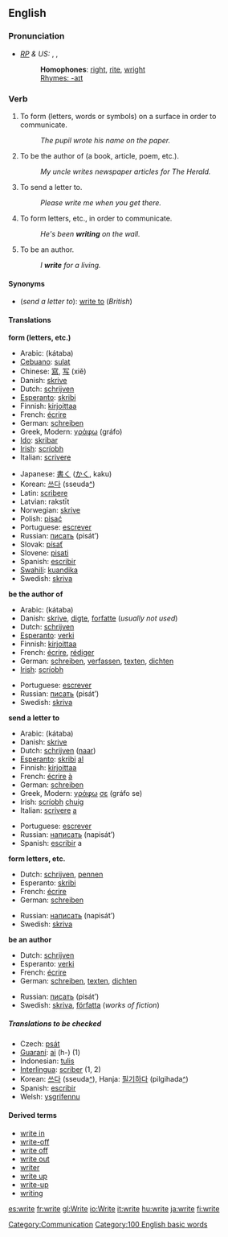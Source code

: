 ==English==

{{rank|merely|struck|man\'s|650|write|caught|below|window}}

===Pronunciation===
* ''[[RP]] & US:'' {{AHD|rīt}}, {{IPA|/raɪt/}}, {{SAMPA|/raIt/}}
*: '''Homophones''': [[right]], [[rite]], [[wright]]
*: [[Rhymes:English:-aɪt|Rhymes: -aɪt]]

===Verb===
{{en-verb2|'''to write'''|'''[[writes]]'''|'''[[wrote]] '''or, archaic,''' [[writ]]'''|'''[[written]] '''or, archaic,''' [[writ]]'''|'''[[writing]]'''}}

# {{transitive}} To form (letters, words or symbols) on a surface in order to communicate.
#: ''The pupil wrote his name on the paper.'' 
# {{transitive}} To be the author of (a book, article, poem, etc.).
#: ''My uncle writes newspaper articles for The Herald.'' 
# {{transitive}} {{US}} To send a letter to. 
#: ''Please write me when you get there.''
# {{intransitive}} To form letters, etc., in order to communicate.
#: ''He's been '''writing''' on the wall.''
# {{intransitive}} To be an author.
#: ''I '''write''' for a living.''

====Synonyms====
*(''send a letter to''): [[write to]] (''British'')

====Translations====
'''form (letters, etc.)'''
{{top}}
*Arabic: {{ARchar|[[كتب|كَتَبَ]]}} (kátaba)
*[[Cebuano]]: [[sulat]]
*Chinese: [[寫]], [[写]] (xiě)
*Danish: [[skrive]]
*Dutch: [[schrijven]]
*[[Esperanto]]: [[skribi]]
*Finnish: [[kirjoittaa]]
*French: [[écrire]]
*German: [[schreiben]]
*Greek, Modern: [[γράφω]] (gráfo)
*[[Ido]]: [[skribar]]
*[[Irish]]: [[scríobh]]
*Italian: [[scrivere]]
{{mid}}
*Japanese: [[書く]] ([[かく]], kaku)
*Korean: [[쓰다]] (sseuda[[:ko:쓰다|^]])
*Latin: [[scribere]]
*Latvian: rakstīt
*Norwegian: [[skrive]]
*Polish: [[pisać]]
*Portuguese: [[escrever]]
*Russian: [[писать]] (pisát’)
*Slovak: [[písať]]
*Slovene: [[pisati]]
*Spanish: [[escribir]]
*[[Swahili]]: [[kuandika]]
*Swedish: [[skriva]]
{{bottom}}

'''be the author of'''
{{top}}
*Arabic: {{ARchar|[[كتب|كَتَبَ]]}} (kátaba)
*Danish: [[skrive]], [[digte]], [[forfatte]] (''usually not used'')
*Dutch: [[schrijven]]
*[[Esperanto]]: [[verki]]
*Finnish: [[kirjoittaa]]
*French: [[écrire]], [[rédiger]]
*German: [[schreiben]], [[verfassen]], [[texten]], [[dichten]]
*[[Irish]]: [[scríobh]]
{{mid}}
*Portuguese: [[escrever]]
*Russian: [[писать]] (pisát’)
*Swedish: [[skriva]]
{{bottom}}

'''send a letter to'''
{{top}}
*Arabic: {{ARchar|[[كتب|كَتَبَ]]}} (kátaba)
*Danish: [[skrive]]
*Dutch: [[schrijven]] ([[naar]])
*[[Esperanto]]: [[skribi]] [[al]]
*Finnish: [[kirjoittaa]]
*French: [[écrire]] [[à#French|à]]
*German: [[schreiben]]
*Greek, Modern: [[γράφω]] [[σε]] (gráfo se)
*Irish: [[scríobh]] [[chuig]]
*Italian: [[scrivere]] [[a#Italian|a]]
{{mid}}
*Portuguese: [[escrever]]
*Russian: [[написать]] (napisát’)
*Spanish: [[escribir]] a
{{bottom}}

'''form letters, etc.'''
{{top}}
*Dutch: [[schrijven]], [[pennen]]
*Esperanto: [[skribi]]
*French: [[écrire]]
*German: [[schreiben]]
{{mid}}
*Russian: [[написать]] (napisát’)
*Swedish: [[skriva]]
{{bottom}}

'''be an author'''
{{top}}
*Dutch: [[schrijven]]
*Esperanto: [[verki]]
*French: [[écrire]]
*German: [[schreiben]], [[texten]], [[dichten]]
{{mid}}
*Russian: [[писать]] (pisát’)
*Swedish: [[skriva]], [[författa]] (''works of fiction'')
{{bottom}}

=====Translations to be checked=====
<!--Remove this section once all of the translations below have been moved into the tables above.-->
{{checktrans}}

*Czech: [[psát]]
*[[Guaraní]]: [[ai]] (h-) (1)
*Indonesian: [[tulis]]
*[[Interlingua]]: [[scriber]] (1, 2)
*Korean: [[쓰다]] (sseuda[[:ko:쓰다|^]]), Hanja: [[필기]]하다 (pilgihada[[:ko:필기하다|^]])
*Spanish: [[escribir]]
*Welsh: [[ysgrifennu]]

====Derived terms====
*[[write in]]
*[[write-off]]<!--noun-->
*[[write off]]<!--verb-->
*[[write out]]
*[[writer]]
*[[write up]]<!--verb-->
*[[write-up]]<!--noun-->
*[[writing]]

[[Category:Communication]]
[[Category:100 English basic words]]

[[es:write]]
[[fr:write]]
[[gl:Write]]
[[io:Write]]
[[it:write]]
[[hu:write]]
[[ja:write]]
[[fi:write]]
